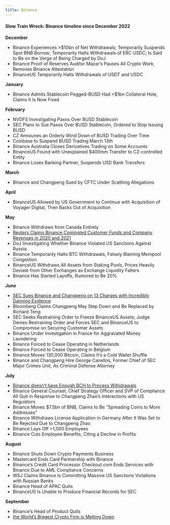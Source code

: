 ```yaml
---
title: Binance
---
```


#### **Slow Train Wreck: Binance timeline since December 2022**

**December**

- Binance Experiences >$10bn of Net Withdrawals; Temporarily Suspends Spot BNB Borrow; Temporarily Halts Withdrawals of ERC USDC; Is Said to Be on the Verge of Being Charged by DoJ
- Binance Proof of Reserves Auditor Mazar's Pauses All Crypto Work, Removes Binance Attestation
- BinanceUS Temporarily Halts Withdrawals of USDT and USDC

**January**

- Binance Admits Stablecoin Pegged-BUSD Had >$1bn Collateral Hole, Claims It Is Now Fixed

**February**

- NVDFS Investigating Paxos Over BUSD Stablecoin
- SEC Plans to Sue Paxos Over BUSD Stablecoin, Ordered to Stop Issuing BUSD
- CZ Announes an Orderly Wind Down of BUSD Trading Over Time
- Coinbase to Suspend BUSD Trading March 13th
- Binance Australia Closes Derivatives Trading on Some Accounts
- BinanceUS Found with Unexplained $400mm Transfer to CZ-controlled Entity
- Binance Loses Banking Partner, Suspends USD Bank Transfers

**March**

- Binance and Changpeng Sued by CFTC Under Scathing Allegations

**April**

- BinanceUS Allowed by US Government to Continue with Acquisition of Voyager Digital, Then Backs Out of Acquisition

**May**

- Binance Withdraws from Canada Entirely
- [Reuters Claims Binance Comingled Customer Funds and Company Revenues in 2020 and 2021](https://www.reuters.com/investigates/special-report/crypto-binance-money/)
- DoJ Investigating Whether Binance Violated US Sanctions Against Russia
- Binance Temporarily Halts BTC Withdrawals, Falsely Blaming Mempool Congestion
- BinanceUS Withdraws All Assets from Staking Pools, Prices Heavily Deviate from Other Exchanges as Exchange Liquidity Falters
- Binance Has Started Layoffs, Rumored to Be 20%

**June**

- [SEC Sues Binance and Changpeng on 13 Charges with Incredibly Danning Evidence](https://www.sec.gov/news/press-release/2023-101)
- Bloomberg Claims Changpeng May Step Down and Be Replaced by Richard Teng
- SEC Seeks Restraining Order to Freeze BinanceUS Assets; Judge Denies Restraining Order and Forces SEC and BinanceUS to Compromise on Securing Customer Assets
- Binance Under Investigation in France for Aggravated Money Laundering
- Binance Forced to Cease Operating in Netherlands
- Binance Forced to Cease Operating in Belgium
- Binance Moves 130,000 Bitcoin, Claims It's a Cold Wallet Shuffle
- Binance and Changpeng Hire George Canellos, Former Chief of SEC Major Crimes Unit, As Criminal Defense Attorney

**July**

- [Binance doesn't have Enough BCH to Process Withdrawals](https://twitter.com/im_uname/status/1678159645209411584?s=20)
- Binance General Counsel, Chief Strategy Officer and SVP of Compliance All Quit in Response to Changpeng Zhao's Interactions with US Regulators
- Binance Moves $7.5bn of BNB, Claims to Be "Spreading Coins to More Addresses"
- Binance Withdraws License Application in Germany After It Was Set to Be Rejected Due to Changpeng Zhao
- Binance Lays Off >1,000 Employees
- Binance Cuts Employee Benefits, Citing a Decline in Profits

**August**

- Binance Shuts Down Crypto Payments Business
- Mastercard Ends Card Partnership with Binance
- Binance's Credit Card Processor Checkout.com Ends Services with Binance Due to AML Compliance Concerns
- WSJ Claims Binance Is Committing Massive US Sanctions Violations with Russian Banks
- Binance Head of APAC Quits
- BinanceUS Is Unable to Produce Financial Records for SEC

**September**

- Binance's Head of Product Quits
- [the World's Biggest Crypto Firm is Melting Down](https://archive.ph/87OhS#selection-4777.0-4780.0)